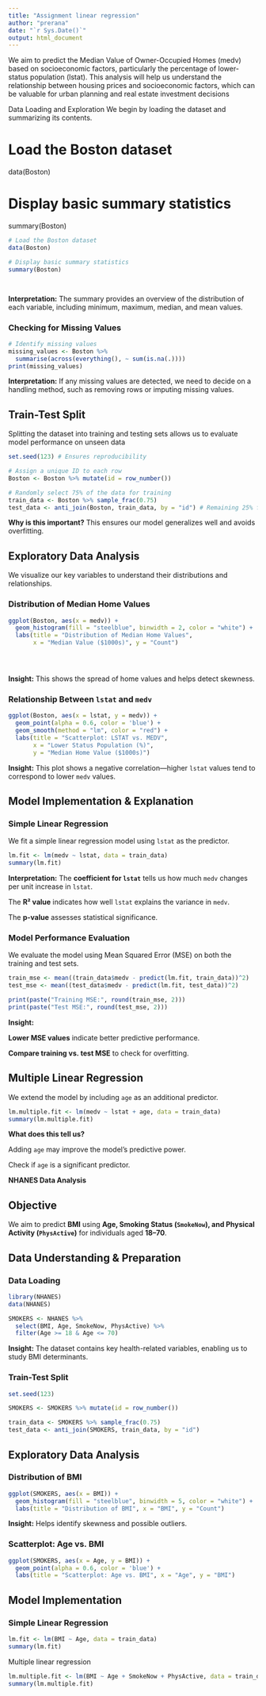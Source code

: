 ---
title: "Assignment linear regression"
author: "prerana"
date: "`r Sys.Date()`"
output: html_document
---

We aim to predict the Median Value of Owner-Occupied Homes (medv) based on socioeconomic factors, particularly the percentage of lower-status population (lstat). This analysis will help us understand the relationship between housing prices and socioeconomic factors, which can be valuable for urban planning and real estate investment decisions

Data Loading and Exploration We begin by loading the dataset and summarizing its contents.

# Load the Boston dataset

data(Boston)

# Display basic summary statistics

summary(Boston)

```{r}
# Load the Boston dataset
data(Boston)

# Display basic summary statistics
summary(Boston)




```

**Interpretation:** The summary provides an overview of the distribution of each variable, including minimum, maximum, median, and mean values.

### **Checking for Missing Values**

```{r}
# Identify missing values
missing_values <- Boston %>%
  summarise(across(everything(), ~ sum(is.na(.))))
print(missing_values)
```

**Interpretation:** If any missing values are detected, we need to decide on a handling method, such as removing rows or imputing missing values.

## **Train-Test Split**

Splitting the dataset into training and testing sets allows us to evaluate model performance on unseen data

```{r}
set.seed(123) # Ensures reproducibility

# Assign a unique ID to each row
Boston <- Boston %>% mutate(id = row_number())

# Randomly select 75% of the data for training
train_data <- Boston %>% sample_frac(0.75)
test_data <- anti_join(Boston, train_data, by = "id") # Remaining 25% for testing

```

**Why is this important?** This ensures our model generalizes well and avoids overfitting.

## **Exploratory Data Analysis**

We visualize our key variables to understand their distributions and relationships.

### **Distribution of Median Home Values**

```{r}
ggplot(Boston, aes(x = medv)) +
  geom_histogram(fill = "steelblue", binwidth = 2, color = "white") +
  labs(title = "Distribution of Median Home Values",
       x = "Median Value ($1000s)", y = "Count")


```

```         



```

**Insight:** This shows the spread of home values and helps detect skewness.

### **Relationship Between `lstat` and `medv`**

```{r}
ggplot(Boston, aes(x = lstat, y = medv)) +
  geom_point(alpha = 0.6, color = 'blue') +
  geom_smooth(method = "lm", color = "red") +
  labs(title = "Scatterplot: LSTAT vs. MEDV",
       x = "Lower Status Population (%)",
       y = "Median Home Value ($1000s)")

```

**Insight:** This plot shows a negative correlation—higher `lstat` values tend to correspond to lower `medv` values.

## **Model Implementation & Explanation**

### **Simple Linear Regression**

We fit a simple linear regression model using `lstat` as the predictor.

```{r}
lm.fit <- lm(medv ~ lstat, data = train_data)
summary(lm.fit)

```

**Interpretation:** The **coefficient for `lstat`** tells us how much `medv` changes per unit increase in `lstat`.

The **R² value** indicates how well `lstat` explains the variance in `medv`.

The **p-value** assesses statistical significance.

### **Model Performance Evaluation**

We evaluate the model using Mean Squared Error (MSE) on both the training and test sets.

```{r}
train_mse <- mean((train_data$medv - predict(lm.fit, train_data))^2)
test_mse <- mean((test_data$medv - predict(lm.fit, test_data))^2)

print(paste("Training MSE:", round(train_mse, 2)))
print(paste("Test MSE:", round(test_mse, 2)))

```

**Insight:**

**Lower MSE values** indicate better predictive performance.

**Compare training vs. test MSE** to check for overfitting.

## **Multiple Linear Regression**

We extend the model by including `age` as an additional predictor.

```{r}
lm.multiple.fit <- lm(medv ~ lstat + age, data = train_data)
summary(lm.multiple.fit)

```

**What does this tell us?**

Adding `age` may improve the model's predictive power.

Check if `age` is a significant predictor.

**NHANES Data Analysis**

## **Objective**

We aim to predict **BMI** using **Age, Smoking Status (`SmokeNow`), and Physical Activity (`PhysActive`)** for individuals aged **18–70**.

## **Data Understanding & Preparation**

### **Data Loading**

```{r}
library(NHANES)
data(NHANES)

SMOKERS <- NHANES %>%
  select(BMI, Age, SmokeNow, PhysActive) %>%
  filter(Age >= 18 & Age <= 70)
```

**Insight:** The dataset contains key health-related variables, enabling us to study BMI determinants.

### Train-Test Split

```{r}
set.seed(123)

SMOKERS <- SMOKERS %>% mutate(id = row_number())

train_data <- SMOKERS %>% sample_frac(0.75)
test_data <- anti_join(SMOKERS, train_data, by = "id")
```

## **Exploratory Data Analysis**

### **Distribution of BMI**

```{r}
ggplot(SMOKERS, aes(x = BMI)) +
  geom_histogram(fill = "steelblue", binwidth = 5, color = "white") +
  labs(title = "Distribution of BMI", x = "BMI", y = "Count")
```

**Insight:** Helps identify skewness and possible outliers.

### **Scatterplot: Age vs. BMI**

```{r}
ggplot(SMOKERS, aes(x = Age, y = BMI)) +
  geom_point(alpha = 0.6, color = 'blue') +
  labs(title = "Scatterplot: Age vs. BMI", x = "Age", y = "BMI")
```

## **Model Implementation**

### **Simple Linear Regression**

```{r}
lm.fit <- lm(BMI ~ Age, data = train_data)
summary(lm.fit)
```

Multiple linear regression

```{r}
lm.multiple.fit <- lm(BMI ~ Age + SmokeNow + PhysActive, data = train_data)
summary(lm.multiple.fit)
```
